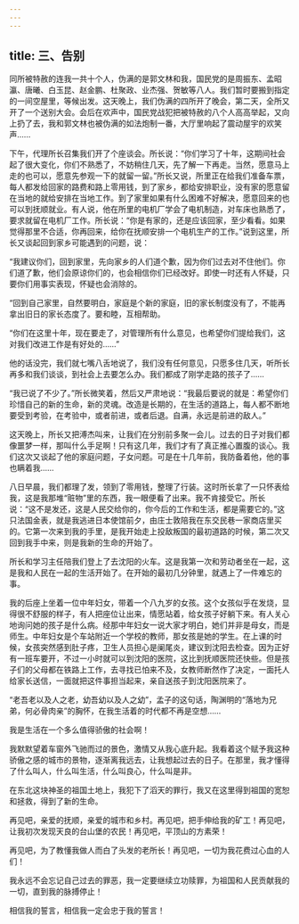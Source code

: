 ```yaml
---
---
---
```

title: 三、告别
---




同所被特赦的连我一共十个人，伪满的是郭文林和我，国民党的是周振东、孟昭瀛、唐曦、白玉昆、赵金鹏、杜聚政、业杰强、贺敏等八人。我们暂时要搬到指定的一间空屋里，等候出发。这天晚上，我们伪满的四所开了晚会，第二天，全所又开了一个送别大会。会后在欢声中，国民党战犯把被特赦的八个人高高举起，又向上扔了去，我和郭文林也被伪满的如法炮制一番，大厅里响起了震动屋宇的欢笑声……

下午，代理所长召集我们开了个座谈会。所长说：“你们学习了十年，这期间社会起了很大变化，你们不熟悉了，不妨稍住几天，先了解一下再走。当然，愿意马上走的也可以，愿意先参观一下的就留一留。”所长又说，所里正在给我们准备车票，每人都发给回家的路费和路上零用钱，到了家乡，都给安排职业，没有家的愿意留在当地的就给安排在当地工作。到了家里如果有什么困难不好解决，愿意回来的也可以到抚顺就业。有人说，他在所里的电机厂学会了电机制造，对车床也熟悉了，要求就留在电机厂工作。所长说：“你是有家的，还是应该回家，至少看看。如果觉得那里不合适，你再回来，给你在抚顺安排一个电机生产的工作。”说到这里，所长又谈起回到家乡可能遇到的问题，说：

“我建议你们，回到家里，先向家乡的人们道个歉，因为你们过去对不住他们。你们道了歉，他们会原谅你们的，也会相信你们已经改好。即使一时还有人怀疑，只要你们用事实表现，怀疑也会消除的。

“回到自己家里，自然要明白，家庭是个新的家庭，旧的家长制度没有了，不能再拿出旧日的家长态度了。要和睦，互相帮助。

“你们在这里十年，现在要走了，对管理所有什么意见，也希望你们提给我们，这对我们改进工作是有好处的……”

他的话没完，我们就七嘴八舌地说了，我们没有任何意见，只愿多住几天，听所长再多和我们谈谈，到社会上去要怎么办。我们都成了刚学走路的孩子了……

“我已说了不少了。”所长微笑着，然后又严肃地说：“我最后要说的就是：希望你们珍惜自己的新的生命，新的灵魂。改造是长期的，在生活的道路上，每人都不断地要受到考验，在考验中，或者前进，或者后退。自满，永远是前进的敌人。”

这天晚上，所长又把溥杰叫来，让我们在分别前多聚一会儿。过去的日子对我们都像噩梦一样，那叫什么手足啊！只有这几年，我们才有了真正推心置腹的谈心。我们这次又谈起了他的家庭问题，子女问题。可是在十几年前，我防备着他，他的事也瞒着我……

八日早晨，我们都理了发，领到了零用钱，整理了行装。这时所长拿了一只怀表给我，这是我那堆“赃物”里的东西，我一眼便看了出来。我不肯接受它。所长说：“这不是发还，这是人民交给你的，你今后的工作和生活，都是需要它的。”这只法国金表，就是我逃进日本使馆前夕，由庄士敦陪我在东交民巷一家商店里买的。它第一次来到我的手里，是我开始走上投敌叛国的最初道路的时候，第二次又回到我手中来，则是我新的生命的开始了。

所长和学习主任陪我们登上了去沈阳的火车。这是我第一次和劳动者坐在一起，这是我和人民在一起的生活开始了。在开始的最初几分钟里，就遇上了一件难忘的事。

我的后座上坐着一位中年妇女，带着一个八九岁的女孩。这个女孩似乎在发烧，显得很不舒服的样子，有人把座位让出来，情愿站着，给女孩子好躺下来。有人关心地询问她的孩子是什么病。经那中年妇女一说大家才明白，她们并非是母女，而是师生。中年妇女是个车站附近一个学校的教师，那女孩是她的学生。在上课的时候，女孩突然感到肚子疼，卫生人员担心是阑尾炎，建议到沈阳去检查。因为正好有一班车要开，不过一小时就可以到沈阳的医院，这比到抚顺医院还快些。但是孩子们的父母都在铁路上工作，去寻找已怕来不及，女教师断然作了决定，一面托人给家长送信，一面就把这件事担当起来，亲自送孩子到沈阳医院来了。

“老吾老以及人之老，幼吾幼以及人之幼”，孟子的这句话，陶渊明的“落地为兄弟，何必骨肉亲”的胸怀，在我生活着的时代都不再是空想……

我是生活在一个多么值得骄傲的社会啊！

我默默望着车窗外飞驰而过的景色，激情又从我心底升起。我看着这个赋予我这种骄傲之感的城市的景物，逐渐离我远去，让我想起过去的日子。在那里，我才懂得了什么叫人，什么叫生活，什么叫良心，什么叫是非。

在东北这块神圣的祖国土地上，我犯下了滔天的罪行，我又在这里得到祖国的宽恕和拯救，得到了新的生命。

再见吧，亲爱的抚顺，亲爱的城市和乡村。再见吧，把手伸给我的矿工！再见吧，让我初次发现天良的台山堡的农民！再见吧，平顶山的方素荣！

再见吧，为了教懂我做人而白了头发的老所长！再见吧，一切为我花费过心血的人们！

我永远不会忘记自己过去的罪恶，我一定要继续立功赎罪，为祖国和人民贡献我的一切，直到我的脉搏停止！

相信我的誓言，相信我一定会忠于我的誓言！